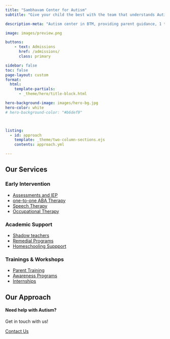 ```yaml
---
title: "Sambhavam Center for Autism"
subtitle: "Give your child the best with the team that understands Autism the best."

description-meta: "Autism center in BTM, providing parent guidance, 1 to 1 ABA therapy, speech and occupational therapy. Experienced team, family focused approach."

image: images/preview.png

buttons:
    - text: Admissions
      href: /admissions/
      class: primary

sidebar: false
toc: false
page-layout: custom
format:
  html:
    template-partials:
      - _theme/hero/title-block.html

hero-background-image: images/hero-bg.jpg
hero-color: white
# hero-background-color: "#b6def9"



listing:
  - id: approach
    template: _theme/two-column-sections.ejs
    contents: approach.yml

---
```


::: {.container .home}

## Our Services

::: {.grid .list-style-none .home-services}
::: {.g-col-12 .g-col-md-4}
### Early Intervention

* [Assessments and IEP](/services/#assessments-and-iep)
* [one-to-one ABA Therapy](/services/#one-to-one-aba-therapy)
* [Speech Therapy](/services/#speech-language-therapy)
* [Occupational Therapy](/services/#occupational-therapy)

:::
::: {.g-col-12 .g-col-md-4}
### Academic Support

* [Shadow teachers](/services/#shadow-teachers)
* [Remedial Programs](/services/#remedial-programs)
* [Homeschooling Suppport](/services/#homeschooling-support)

:::
::: {.g-col-12 .g-col-md-4}
### Trainings & Workshops

* [Parent Training](/services/#parent-training)
* [Awareness Programs](/services/#awareness-programs-and-workshops)
* [Internships](/services/#internships)

:::
:::

## Our Approach

::: {#approach}

:::

:::


::: {.container}


::: {.page-cta}

#### Need help with Autism?

Get in touch with us!

<a href="/contact" class="btn btn-primary">Contact Us</a>

:::
:::

